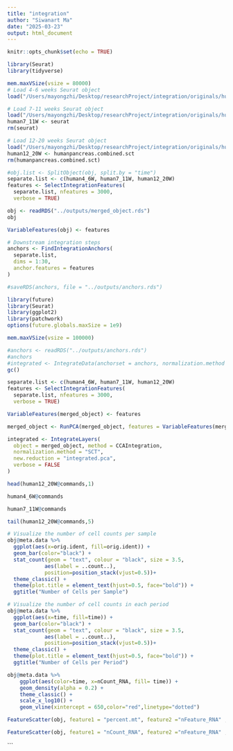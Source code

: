 ```yaml
---
title: "integration"
author: "Siwanart Ma"
date: "2025-03-23"
output: html_document
---
```


```r
knitr::opts_chunk$set(echo = TRUE)
```

```r
library(Seurat)
library(tidyverse)
```

```r
mem.maxVSize(vsize = 80000)
# Load 4-6 weeks Seurat object
load("/Users/mayongzhi/Desktop/researchProject/integration/originals/human4_6W.RData")

# Load 7-11 weeks Seurat object
load("/Users/mayongzhi/Desktop/researchProject/integration/originals/human7_11W.RData")
human7_11W <- seurat
rm(seurat)

# Load 12-20 weeks Seurat object
load("/Users/mayongzhi/Desktop/researchProject/integration/originals/human12_20W.RData")
human12_20W <- humanpancreas.combined.sct
rm(humanpancreas.combined.sct)
```

```r
#obj.list <- SplitObject(obj, split.by = "time")
separate.list <- c(human4_6W, human7_11W, human12_20W)
features <- SelectIntegrationFeatures(
  separate.list, nfeatures = 3000,
  verbose = TRUE)
```


```r
obj <- readRDS("../outputs/merged_object.rds")
obj
```


```r
VariableFeatures(obj) <- features

# Downstream integration steps
anchors <- FindIntegrationAnchors(
  separate.list,
  dims = 1:30,
  anchor.features = features
)
```
```r
#saveRDS(anchors, file = "../outputs/anchors.rds")
```

```r
library(future)
library(Seurat)
library(ggplot2)
library(patchwork)
options(future.globals.maxSize = 1e9)

mem.maxVSize(vsize = 100000)

#anchors <- readRDS("../outputs/anchors.rds")
#anchors
#integrated <- IntegrateData(anchorset = anchors, normalization.method = "SCT")
gc()

separate.list <- c(human4_6W, human7_11W, human12_20W)
features <- SelectIntegrationFeatures(
  separate.list, nfeatures = 3000,
  verbose = TRUE)

VariableFeatures(merged_object) <- features

merged_object <- RunPCA(merged_object, features = VariableFeatures(merged_object))

integrated <- IntegrateLayers(
  object = merged_object, method = CCAIntegration,
  normalization.method = "SCT",
  new.reduction = "integrated.pca",
  verbose = FALSE
)
```


```r
head(human12_20W@commands,1)
```
```r
human4_6W@commands
```
```r
human7_11W@commands
```
```r
tail(human12_20W@commands,5)
```
```r
# Visualize the number of cell counts per sample
obj@meta.data %>% 
  ggplot(aes(x=orig.ident, fill=orig.ident)) + 
  geom_bar(color="black") +
  stat_count(geom = "text", colour = "black", size = 3.5, 
            aes(label = ..count..),
            position=position_stack(vjust=0.5))+
  theme_classic() +
  theme(plot.title = element_text(hjust=0.5, face="bold")) +
  ggtitle("Number of Cells per Sample")
```

```r
# Visualize the number of cell counts in each period
obj@meta.data %>% 
  ggplot(aes(x=time, fill=time)) + 
  geom_bar(color="black") +
  stat_count(geom = "text", colour = "black", size = 3.5, 
            aes(label = ..count..),
            position=position_stack(vjust=0.5))+
  theme_classic() +
  theme(plot.title = element_text(hjust=0.5, face="bold")) +
  ggtitle("Number of Cells per Period")
```
```r
obj@meta.data %>% 
    ggplot(aes(color=time, x=nCount_RNA, fill= time)) + 
    geom_density(alpha = 0.2) + 
    theme_classic() +
    scale_x_log10() + 
    geom_vline(xintercept = 650,color="red",linetype="dotted")

```
```r
FeatureScatter(obj, feature1 = "percent.mt", feature2 ="nFeature_RNA" , group.by="orig.ident",split.by="time") 
```
```r
FeatureScatter(obj, feature1 = "nCount_RNA", feature2 ="nFeature_RNA" , group.by="orig.ident",split.by="time") 
```
```

